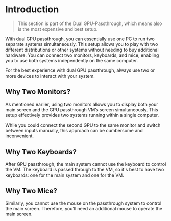 # Introduction

>This section is part of the Dual GPU-Passthrough, which means also is the most expensive and best setup.

With dual GPU passthrough, you can essentially use one PC to run two separate systems simultaneously. This setup allows you to play with two different distributions or other systems without needing to buy additional hardware. You can connect two monitors, keyboards, and mice, enabling you to use both systems independently on the same computer.

For the best experience with dual GPU passthrough, always use two or more devices to interact with your system.

## Why Two Monitors?

As mentioned earlier, using two monitors allows you to display both your main screen and the GPU passthrough VM’s screen simultaneously. This setup effectively provides two systems running within a single computer.

While you could connect the second GPU to the same monitor and switch between inputs manually, this approach can be cumbersome and inconvenient.

## Why Two Keyboards?

After GPU passthrough, the main system cannot use the keyboard to control the VM. The keyboard is passed through to the VM, so it's best to have two keyboards: one for the main system and one for the VM.

## Why Two Mice?

Similarly, you cannot use the mouse on the passthrough system to control the main screen. Therefore, you’ll need an additional mouse to operate the main screen.
